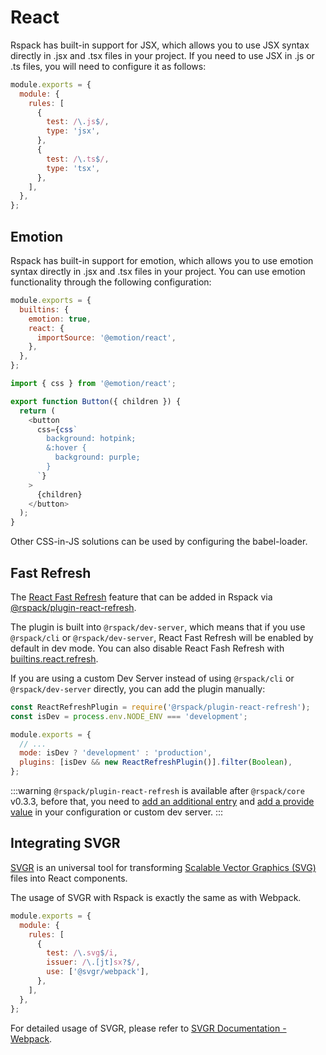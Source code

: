 # React

Rspack has built-in support for JSX, which allows you to use JSX syntax directly in .jsx and .tsx files in your project. If you need to use JSX in .js or .ts files, you will need to configure it as follows:

```js title=rspack.config.js
module.exports = {
  module: {
    rules: [
      {
        test: /\.js$/,
        type: 'jsx',
      },
      {
        test: /\.ts$/,
        type: 'tsx',
      },
    ],
  },
};
```

## Emotion

Rspack has built-in support for emotion, which allows you to use emotion syntax directly in .jsx and .tsx files in your project. You can use emotion functionality through the following configuration:

```js title=rspack.config.js
module.exports = {
  builtins: {
    emotion: true,
    react: {
      importSource: '@emotion/react',
    },
  },
};
```

```js title=src/index.tsx
import { css } from '@emotion/react';

export function Button({ children }) {
  return (
    <button
      css={css`
        background: hotpink;
        &:hover {
          background: purple;
        }
      `}
    >
      {children}
    </button>
  );
}
```

Other CSS-in-JS solutions can be used by configuring the babel-loader.

## Fast Refresh

The [React Fast Refresh](https://reactnative.dev/docs/fast-refresh) feature that can be added in Rspack via [@rspack/plugin-react-refresh](https://github.com/web-infra-dev/rspack/tree/main/packages/rspack-plugin-react-refresh).

The plugin is built into `@rspack/dev-server`, which means that if you use `@rspack/cli` or `@rspack/dev-server`, React Fast Refresh will be enabled by default in dev mode. You can also disable React Fash Refresh with [builtins.react.refresh](config/builtins#builtinsreact).

If you are using a custom Dev Server instead of using `@rspack/cli` or `@rspack/dev-server` directly, you can add the plugin manually:

```js title=rspack.config.js
const ReactRefreshPlugin = require('@rspack/plugin-react-refresh');
const isDev = process.env.NODE_ENV === 'development';

module.exports = {
  // ...
  mode: isDev ? 'development' : 'production',
  plugins: [isDev && new ReactRefreshPlugin()].filter(Boolean),
};
```

:::warning
`@rspack/plugin-react-refresh` is available after `@rspack/core` v0.3.3, before that, you need to [add an additional entry](https://github.com/web-infra-dev/rspack/blob/ace58e2b41abcfecc9ddfa9c7e194ac0bdaf7db1/packages/rspack-dev-server/src/server.ts#L83-L88) and [add a provide value](https://github.com/web-infra-dev/rspack/blob/ace58e2b41abcfecc9ddfa9c7e194ac0bdaf7db1/packages/rspack-dev-server/src/server.ts#L329-L331) in your configuration or custom dev server.
:::

## Integrating SVGR

[SVGR](https://react-svgr.com/) is an universal tool for transforming [Scalable Vector Graphics (SVG)](https://en.wikipedia.org/wiki/SVG) files into React components.

The usage of SVGR with Rspack is exactly the same as with Webpack.

```js title=rspack.config.js
module.exports = {
  module: {
    rules: [
      {
        test: /\.svg$/i,
        issuer: /\.[jt]sx?$/,
        use: ['@svgr/webpack'],
      },
    ],
  },
};
```

For detailed usage of SVGR, please refer to [SVGR Documentation - Webpack](https://react-svgr.com/docs/webpack/).
